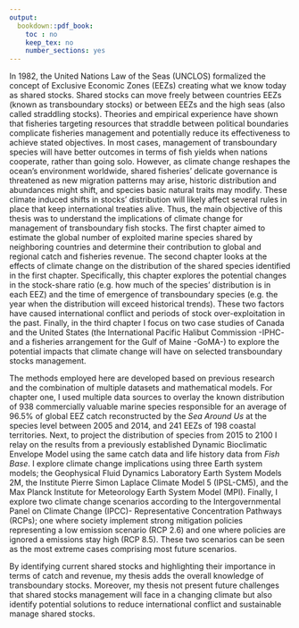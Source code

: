 ```yaml
---
output:
  bookdown::pdf_book:
    toc : no
    keep_tex: no
    number_sections: yes
---
```


In 1982, the United Nations Law of the Seas (UNCLOS) formalized the concept of Exclusive Economic Zones (EEZs) creating what we know today as shared stocks. Shared stocks can move freely between countries EEZs (known as transboundary stocks) or between EEZs and the high seas (also called straddling stocks). Theories and empirical experience have shown that fisheries targeting resources that straddle between political boundaries complicate fisheries management and potentially reduce its effectiveness to achieve stated objectives. In most cases, management of transboundary species will have better outcomes in terms of fish yields when nations cooperate, rather than going solo. However, as climate change reshapes the ocean’s environment worldwide, shared fisheries’ delicate governance is threatened as new migration patterns may arise, historic distribution and abundances might shift, and species basic natural traits may modify. These climate induced shifts in stocks’ distribution will likely affect several rules in place that keep international treaties alive. Thus, the main objective of this thesis was to understand the implications of climate change for management of transboundary fish stocks. The first chapter aimed to estimate the global number of exploited marine species shared by neighboring countries and determine their contribution to global and regional catch and fisheries revenue. The second chapter looks at the effects of climate change on the distribution of the shared species identified in the first chapter. Specifically, this chapter explores the potential changes in the stock-share ratio (e.g. how much of the species' distribution is in each EEZ) and the time of emergence of transboundary species (e.g. the year when the distribution will exceed historical trends). These two factors have caused international conflict and periods of stock over-exploitation in the past. Finally, in the third chapter I focus on two case studies of Canada and the United States (the International Pacific Halibut Commission -IPHC- and a fisheries arrangement for the Gulf of Maine -GoMA-) to explore the potential impacts that climate change will have on selected transboundary stocks management. 

The methods employed here are developed based on previous research and the combination of multiple datasets and mathematical models. For chapter one, I used multiple data sources to overlay the known distribution of 938 commercially valuable marine species responsible for an average of 96.5% of global EEZ catch reconstructed by the *Sea Around Us* at the species level between 2005 and 2014, and 241 EEZs of 198 coastal territories. Next, to project the distribution of species from 2015 to 2100 I relay on the results from a previously established Dynamic Bioclimatic Envelope Model using the same catch data and life history data from *Fish Base*. I explore climate change implications using three Earth system models; the Geophysical Fluid Dynamics Laboratory Earth System Models 2M, the Institute Pierre Simon Laplace Climate Model 5 (IPSL-CM5), and the Max Planck Institute for Meteorology Earth System Model (MPI). Finally, I explore two climate change scenarios according to the Intergovernmental Panel on Climate Change (IPCC)- Representative Concentration Pathways (RCPs); one where society implement strong mitigation policies representing a low emission scenario (RCP 2.6) and one where policies are ignored a emissions stay high (RCP 8.5). These two scenarios can be seen as the most extreme cases comprising most future scenarios.

By identifying current shared stocks and highlighting their importance in terms of catch and revenue, my thesis adds the overall knowledge of transboundary stocks. Moreover, my thesis not present future challenges that shared stocks management will face in a changing climate but also identify potential solutions to reduce international conflict and sustainable manage shared stocks. 